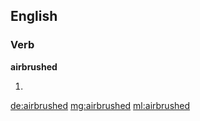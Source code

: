 ==English==

===Verb===
'''airbrushed'''
# {{past of|airbrush}}

[[de:airbrushed]]
[[mg:airbrushed]]
[[ml:airbrushed]]
